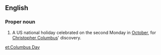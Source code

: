 ==English==
{{wikipedia}}

===Proper noun===
{{en-proper noun|sg=[[Columbus]] [[Day]]}}

# A US national holiday celebrated on the second Monday in [[October]], for [[w:Christopher Columbus|Christopher Columbus]]' discovery.

[[et:Columbus Day]]